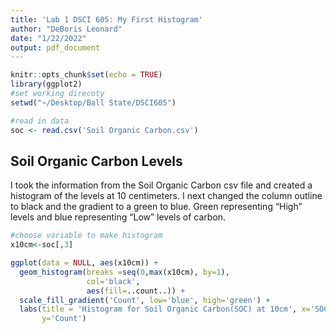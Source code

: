 ```yaml
---
title: 'Lab 1 DSCI 605: My First Histogram'
author: "DeBoris Leonard"
date: "1/22/2022"
output: pdf_document
---
```


```r
knitr::opts_chunk$set(echo = TRUE)
library(ggplot2)
#set working direcoty
setwd("~/Desktop/Ball State/DSCI605")

#read in data
soc <- read.csv('Soil Organic Carbon.csv')


```

## Soil Organic Carbon Levels
I took the information from the  Soil Organic Carbon csv file and created a 
histogram of the levels at 10 centimeters. I next changed the column outline
to black and the gradient to a green to blue. Green representing "High" levels 
and blue representing "Low" levels of carbon. 

```r
#choose variable to make histogram
x10cm<-soc[,3]

ggplot(data = NULL, aes(x10cm)) +
  geom_histogram(breaks =seq(0,max(x10cm), by=1),
                 col='black',
                 aes(fill=..count..)) +
  scale_fill_gradient('Count', low='blue', high='green') +
  labs(title = 'Histogram for Soil Organic Carbon(SOC) at 10cm', x='SOC(%)', 
       y='Count')
```

